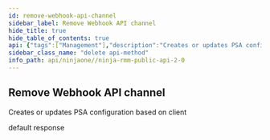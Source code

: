 ```yaml
---
id: remove-webhook-api-channel
sidebar_label: Remove Webhook API channel
hide_title: true
hide_table_of_contents: true
api: {"tags":["Management"],"description":"Creates or updates PSA configuration based on client","operationId":"disableWebhook","responses":{"default":{"description":"default response","content":{"*/*":{}}}},"method":"delete","path":"/api/v2/webhook","servers":[{"url":"https://eu.ninjarmm.com","description":"EU instance"},{"url":"https://app.ninjarmm.com","description":"US instance"},{"url":"https://oc.ninjarmm.com","description":"Oceania instance"}],"security":[{"oauth2":["monitoring","Management","control"]},{"sessionKey":["monitoring","Management","control"]},{"bearer":["monitoring","Management","control"]}],"securitySchemes":{"oauth2":{"type":"oauth2","flows":{"authorizationCode":{"authorizationUrl":"/ws/oauth/authorize","tokenUrl":"/ws/oauth/token","scopes":{"monitoring":"Monitoring APIs","Management":"Management APIs"}},"clientCredentials":{"tokenUrl":"/ws/oauth/token","scopes":{"monitoring":"Monitoring APIs","Management":"Management APIs"}}}},"sessionKey":{"type":"apiKey","name":"sessionKey","in":"cookie"},"bearer":{"type":"http","scheme":"bearer"}},"info":{"title":"Ninja RMM Public API 2.0","description":"Ninja RMM Public API documentation. <br><br>\nSee also: <br> \n<a href=\"https://resources.ninjarmm.com/API/Ninja+RMM+Public+API+v2.0.5+Device+Filter+Syntax.pdf\">Device Filter syntax</a><br>\n<a href=\"https://resources.ninjarmm.com/API/Ninja+RMM+Public+API+v2.0.5+Webhooks.pdf\">Webhooks</a>","contact":{"email":"api@ninjarmm.com"},"version":"2.0.9-draft"},"postman":{"name":"Remove Webhook API channel","description":{"content":"Creates or updates PSA configuration based on client","type":"text/plain"},"url":{"path":["api","v2","webhook"],"host":["{{baseUrl}}"],"query":[],"variable":[]},"header":[{"key":"Accept","value":"*/*"}],"method":"DELETE"}}
sidebar_class_name: "delete api-method"
info_path: api/ninjaone//ninja-rmm-public-api-2-0
---
```



## Remove Webhook API channel



Creates or updates PSA configuration based on client

<div><ApiTabs><TabItem label={"default"} value={"default"}><div>

default response

</div><div></div></TabItem></ApiTabs></div>
      